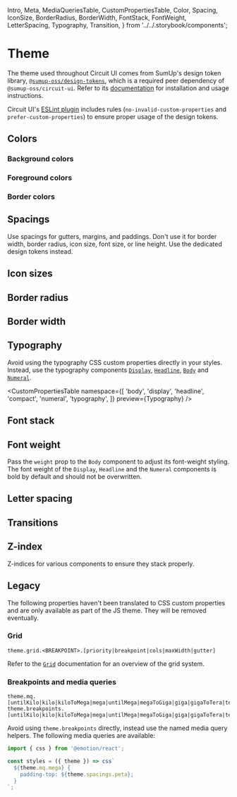   Intro,
  Meta,
  MediaQueriesTable,
  CustomPropertiesTable,
  Color,
  Spacing,
  IconSize,
  BorderRadius,
  BorderWidth,
  FontStack,
  FontWeight,
  LetterSpacing,
  Typography,
  Transition,
} from '../../.storybook/components';

<Meta title="Features/Theme" />

# Theme

<Intro>

The theme used throughout Circuit UI comes from SumUp's design token library, [`@sumup-oss/design-tokens`](Packages/design-tokens/Docs), which is a required peer dependency of `@sumup-oss/circuit-ui`. Refer to its [documentation](Packages/design-tokens/Docs) for installation and usage instructions.

</Intro>

Circuit UI's [ESLint plugin](Packages/eslint-plugin-circuit-ui/Docs)  includes rules (`no-invalid-custom-properties` and `prefer-custom-properties`) to ensure proper usage of the design tokens.

## Colors

### Background colors

<CustomPropertiesTable namespace="bg" type="color" preview={Color} />

### Foreground colors

<CustomPropertiesTable namespace="fg" type="color" preview={Color} />

### Border colors

<CustomPropertiesTable namespace="border" type="color" preview={Color} />

## Spacings

Use spacings for gutters, margins, and paddings. Don't use it for border width, border radius, icon size, font size, or line height. Use the dedicated design tokens instead.

<CustomPropertiesTable namespace="spacings" preview={Spacing} />

## Icon sizes

<CustomPropertiesTable namespace="icon-sizes" preview={IconSize} />

## Border radius

<CustomPropertiesTable namespace="border-radius" preview={BorderRadius} />

## Border width

<CustomPropertiesTable namespace="border-width" preview={BorderWidth} />

## Typography

Avoid using the typography CSS custom properties directly in your styles. Instead, use the typography components [`Display`](Typography/Display/Docs), [`Headline`](Typography/Headline/Docs), [`Body`](Typography/Body/Docs) and [`Numeral`](Typography/Numeral/Docs).

<CustomPropertiesTable
  namespace={[
    'body',
    'display',
    'headline',
    'compact',
    'numeral',
    'typography',
  ]}
  preview={Typography}
/>

## Font stack

<CustomPropertiesTable namespace="font-stack" preview={FontStack} />

## Font weight

<CustomPropertiesTable namespace="font-weight" preview={FontWeight} />

Pass the `weight` prop to the `Body` component to adjust its font-weight styling. The font weight of the `Display`, `Headline` and the `Numeral` components is bold by default and should not be overwritten.

## Letter spacing

<CustomPropertiesTable namespace="letter-spacing" preview={LetterSpacing} />

## Transitions

<CustomPropertiesTable namespace="transitions" preview={Transition} />

## Z-index

Z-indices for various components to ensure they stack properly.

<CustomPropertiesTable namespace="z-index" />

## Legacy

The following properties haven't been translated to CSS custom properties and are only available as part of the JS theme. They will be removed eventually.

### Grid

```
theme.grid.<BREAKPOINT>.[priority|breakpoint|cols|maxWidth|gutter]
```

Refer to the [`Grid`](Layout/Grid/Docs) documentation for an overview of the grid system.

### Breakpoints and media queries

```
theme.mq.[untilKilo|kilo|kiloToMega|mega|untilMega|megaToGiga|giga|gigaToTera|tera]
theme.breakpoints.[untilKilo|kilo|kiloToMega|mega|untilMega|megaToGiga|giga|gigaToTera|tera]
```

Avoid using `theme.breakpoints` directly, instead use the named media query helpers. The following media queries are available:

<MediaQueriesTable />

```ts
import { css } from '@emotion/react';

const styles = ({ theme }) => css`
  ${theme.mq.mega} {
    padding-top: ${theme.spacings.peta};
  }
`;
```

